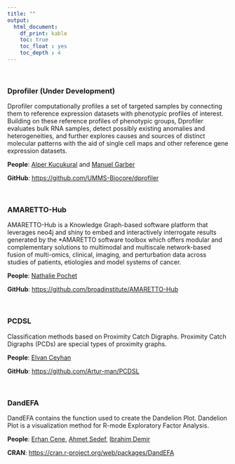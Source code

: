 ```yaml
---
title: ""
output:
  html_document:
    df_print: kable
    toc: true
    toc_float : yes
    toc_depth : 4
---
```


<br>

### Dprofiler (Under Development)

Dprofiler computationally profiles a set of targeted samples by connecting them to reference expression datasets with phenotypic profiles of interest. Building on these reference profiles of phenotypic groups, Dprofiler evaluates bulk RNA samples, detect possibly existing anomalies and heterogeneities, and further explores causes and sources of distinct molecular patterns with the aid of single cell maps and other reference gene expression datasets.

**People**: [Alper Kucukural](https://profiles.umassmed.edu/display/11976488) and [Manuel Garber](https://www.umassmed.edu/garberlab/)

**GitHub**:
[https://github.com/UMMS-Biocore/dprofiler](https://github.com/UMMS-Biocore/dprofiler)

<br>

### AMARETTO-Hub

AMARETTO-Hub is a Knowledge Graph-based software platform that leverages neo4j and shiny to embed and interactively interrogate results generated by the *AMARETTO software toolbox which offers modular and complementary solutions to multimodal and multiscale network-based fusion of multi-omics, clinical, imaging, and perturbation data across studies of patients, etiologies and model systems of cancer.

**People**: [Nathalie Pochet](https://scholar.google.com/citations?user=Xz0qKWgAAAAJ&hl=en)

**GitHub**:
[https://github.com/broadinstitute/AMARETTO-Hub](https://github.com/broadinstitute/AMARETTO-Hub)

<br>

### PCDSL

Classification methods based on Proximity Catch Digraphs. Proximity Catch Digraphs (PCDs) are special types of proximity graphs.

**People**: [Elvan Ceyhan](http://webhome.auburn.edu/~ezc0066/)

**GitHub**:
[https://github.com/Artur-man/PCDSL](https://github.com/Artur-man/PCDSL)

<br>

### DandEFA

DandEFA contains the function used to create the Dandelion Plot. Dandelion Plot is a visualization method for R-mode Exploratory Factor Analysis.

**People**: [Erhan Cene](https://scholar.google.com/citations?hl=de&user=o7F1mWAAAAAJ&view_op=list_works&sortby=pubdate), [Ahmet Sedef](https://www.linkedin.com/in/ahmet-sedef-6129291a/), [Ibrahim Demir](https://www.linkedin.com/in/ahmet-sedef-6129291a/)

**CRAN**:
[https://cran.r-project.org/web/packages/DandEFA](https://cran.r-project.org/web/packages/DandEFA/index.html)

<br>
